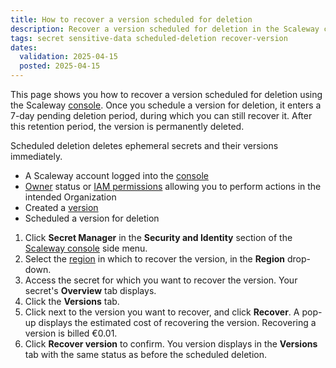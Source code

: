 ```yaml
---
title: How to recover a version scheduled for deletion
description: Recover a version scheduled for deletion in the Scaleway console before it is permanently removed.
tags: secret sensitive-data scheduled-deletion recover-version
dates:
  validation: 2025-04-15
  posted: 2025-04-15
---
```



This page shows you how to recover a version scheduled for deletion using the Scaleway [console](https://account.scaleway.com/?service=elements). Once you schedule a version for deletion, it enters a 7-day pending deletion period, during which you can still recover it.
After this retention period, the version is permanently deleted.

<Message type="important">
  Scheduled deletion deletes ephemeral secrets and their versions immediately.
</Message>

<Requirements />

- A Scaleway account logged into the [console](https://account.scaleway.com/?service=elements)
- [Owner](/iam/concepts/#owner) status or [IAM permissions](/iam/concepts/#permission) allowing you to perform actions in the intended Organization
- Created a [version](/secret-manager/how-to/create-version/)
- Scheduled a version for deletion

1. Click **Secret Manager** in the **Security and Identity** section of the [Scaleway console](https://account.scaleway.com/?service=elements) side menu.
2. Select the [region](/secret-manager/concepts/#region) in which to recover the version, in the **Region** drop-down.
3. Access the secret for which you want to recover the version. Your secret's **Overview** tab displays.
4. Click the **Versions** tab.
5. Click <Icon name="more" /> next to the version you want to recover, and click **Recover**. A pop-up displays the estimated cost of recovering the version.
    <Message type="note">
     Recovering a version is billed €0.01.
    </Message>
6. Click **Recover version** to confirm. You version displays in the **Versions** tab with the same status as before the scheduled deletion.
